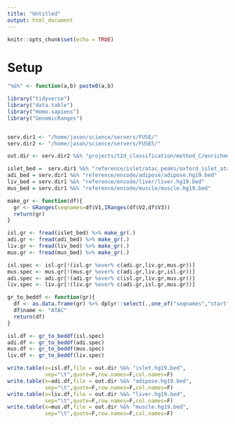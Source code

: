 ```yaml
---
title: "Untitled"
output: html_document
---
```


```r
knitr::opts_chunk$set(echo = TRUE)
```

# Setup 

```r


"%&%" <- function(a,b) paste0(a,b)

library("tidyverse")
library("data.table")
library("Homo.sapiens")
library("GenomicRanges")


serv.dir1 <- "/home/jason/science/servers/FUSE/"
serv.dir2 <- "/home/jason/science/servers/FUSE5/"

out.dir <- serv.dir2 %&% "projects/t2d_classification/method_C/enrichment_files/" 

islet_bed =  serv.dir1 %&% "reference/islet/atac_peaks/oxford_islet_atac_macs2_n17.bed"
adi_bed = serv.dir1 %&% "reference/encode/adipose/adipose.hg19.bed"
liv_bed = serv.dir1 %&% "reference/encode/liver/liver.hg19.bed"
mus_bed = serv.dir1 %&% "reference/encode/muscle/muscle.hg19.bed"

make_gr <- function(df){
  gr <- GRanges(seqnames=df$V1,IRanges(df$V2,df$V3))
  return(gr)
}

isl.gr <- fread(islet_bed) %>% make_gr(.)
adi.gr <- fread(adi_bed) %>% make_gr(.)
liv.gr <- fread(liv_bed) %>% make_gr(.)
mus.gr <- fread(mus_bed) %>% make_gr(.)

isl.spec <- isl.gr[!(isl.gr %over% c(adi.gr,liv.gr,mus.gr))]
mus.spec <- mus.gr[!(mus.gr %over% c(adi.gr,liv.gr,isl.gr))]
adi.spec <- adi.gr[!(adi.gr %over% c(isl.gr,liv.gr,mus.gr))]
liv.spec <- liv.gr[!(liv.gr %over% c(adi.gr,isl.gr,mus.gr))]

gr_to_beddf <- function(gr){
  df <- as.data.frame(gr) %>% dplyr::select(.,one_of("seqnames","start","end"))
  df$name <- "ATAC"
  return(df)
}

isl.df <- gr_to_beddf(isl.spec)
adi.df <- gr_to_beddf(adi.spec)
mus.df <- gr_to_beddf(mus.spec)
liv.df <- gr_to_beddf(liv.spec)

write.table(x=isl.df,file = out.dir %&% "islet.hg19.bed",
            sep="\t",quote=F,row.names=F,col.names=F)
write.table(x=adi.df,file = out.dir %&% "adipose.hg19.bed",
            sep="\t",quote=F,row.names=F,col.names=F)
write.table(x=liv.df,file = out.dir %&% "liver.hg19.bed",
            sep="\t",quote=F,row.names=F,col.names=F)
write.table(x=mus.df,file = out.dir %&% "muscle.hg19.bed",
            sep="\t",quote=F,row.names=F,col.names=F)

```

